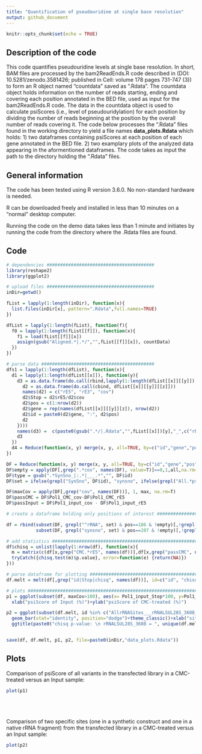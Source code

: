 ```yaml
---
title: "Quantification of pseudouridine at single base resolution"
output: github_document
---
```


```r
knitr::opts_chunk$set(echo = TRUE)
```

## Description of the code

This code quantifies pseudouridine levels at single base resolution.
In short, BAM files are processed by the bam2ReadEnds.R code described in (DOI: 10.5281/zenodo.3581426; published in Cell: volume 178 pages 731-747 (3)) to form an R object named "countdata" saved as ".Rdata". 
The countdata object holds information on the number of reads starting, ending and covering each position annotated in the BED file, used as input for the bam2ReadEnds.R code.
The data in the countdata object is used to calculate psiScores (i.e., level of pseudouridylation) for each position by dividing the number of reads beginning at the position by the overall number of reads covering it.
The code below processes the ".Rdata" files found in the working directory to yield a file names **data_plots.Rdata** which holds:
1) two dataframes containing psiScores at each position of each gene annotated in the BED file. 
2) two examplary plots of the analyzed data appearing in the aformentioned dataframes.
The code takes as input the path to the directory holding the ".Rdata" files.


## General information
The code has been tested using R version 3.6.0. 
No non-standard hardware is needed.

R can be downloaded freely and installed in less than 10 minutes on a "normal" desktop computer.

Running the code on the demo data takes less than 1 minute and initiates by running the code from the directory where the .Rdata files are found.

## Code

```r
# dependencies ########################################
library(reshape2)
library(ggplot2)

# upload files ########################################
inDir=getwd()

fList = lapply(1:length(inDir), function(x){
  list.files(inDir[x], pattern=".Rdata",full.names=TRUE)
})

dfList = lapply(1:length(fList), function(f){
  f0 = lapply(1:length(fList[[f]]), function(x){
    f1 = load(fList[[f]][x])
    assign(gsub("Aligned.*|.*/","",fList[[f]][x]), countData)
  })
})

# parse data ##########################################
dfs1 = lapply(1:length(dfList), function(x){
  d1 = lapply(1:length(dfList[[x]]), function(y){
    d3 = as.data.frame(do.call(rbind,lapply(1:length(dfList[[x]][[y]]), function(z){
      d2 = as.data.frame(do.call(cbind, dfList[[x]][[y]][[z]]))
      names(d2) = c("rE5", "rE3", "cov")
      d2$Stop = d2$rE5/d2$cov
      d2$pos = c(1:nrow(d2))
      d2$gene = rep(names(dfList[[x]][[y]][z]), nrow(d2))
      d2$id = paste0(d2$gene, ":", d2$pos)
      d2
    })))
    names(d3) =  c(paste0(gsub(".*/|.Rdata","",fList[[x]])[y],"_",c("rE5", "rE3", "cov", "Stop")), "pos","gene", "id")
    d3
  })
  d4 = Reduce(function(x, y) merge(x, y, all=TRUE, by=c("id","gene","pos")), d1)
})

DF = Reduce(function(x, y) merge(x, y, all=TRUE, by=c("id","gene","pos")), dfs1) # this df has no replicated rows
DF$empty = apply(DF[,grep(".*cov", names(DF), value=T)]==0,1,all,na.rm=T)
DF$type = gsub(".*SynSno_|:.*|___.*","", DF$id)
DF$set = ifelse(grepl("SynSno", DF$id), "synsno", ifelse(grepl("All.*psi", DF$id), "rRNA", ifelse(grepl("Chop", DF$id),"ChoppedrRNA", NA)))

DF$maxCov = apply(DF[,grep("cov", names(DF))], 1, max, na.rm=T)
DF$passCMC = DF$Pol1_CMC_cov-DF$Pol1_CMC_rE5
DF$passInput = DF$Pol1_input_cov - DF$Pol1_input_rE5

# create a dataframe holding only positions of interest #######################################

df = rbind(subset(DF, grepl("^rRNA", set) & pos==186 & !empty)[,!grepl("rE3", names(DF))],
           subset(DF, grepl("synsno", set) & pos==207 & !empty)[,!grepl("rE3", names(DF))])

# add statistics ##############################################################################
df$chisq = unlist(lapply(1:nrow(df), function(x){
  m = matrix(c(df[x,grep("CMC.*rE5", names(df))],df[x,grep("passCMC", names(df))],df[x,grep("input.*rE5", names(df))],df[x,grep("passInput", names(df))]),byrow=TRUE, 2, 2)
  tryCatch({chisq.test(m)$p.value}, error=function(e) {return(NA)})
}))

# parse dataframe for plotting ################################################################
df.melt = melt(df[,grep("id|Stop|chisq", names(df))], id=c("id", "chisq"))

# plots ####################################################################################### 
p1 = ggplot(subset(df, maxCov>100), aes(x= Pol1_input_Stop*100, y=Pol1_CMC_Stop*100))+geom_point()+theme_classic()+coord_fixed(ratio=max(df$Pol1_input_Stop, na.rm=T)/max(df$Pol1_CMC_Stop, na.rm=T))+
  xlab("psiScore of Input (%)")+ylab("psiScore of CMC-treated (%)")

p2 = ggplot(subset(df.melt, id %in% c("AllrRNASites___rRNALSUL28S_3608_psi:186", "ACA44_s2_SynSno_8nt:207")), aes(x= id, y=value*100, fill=variable))+
  geom_bar(stat="identity", position="dodge")+theme_classic()+xlab("site")+ylab("psiScore (%)")+
  ggtitle(paste0("chisq p-value: \n rRNALSUL28S_3608 = ", unique(df.melt[df.melt$id=="AllrRNASites___rRNALSUL28S_3608_psi:186","chisq"]), "\n ACA44_s2_SynSno_8nt = ", unique(df.melt[df.melt$id=="ACA44_s2_SynSno_8nt:207","chisq"])))


save(df, df.melt, p1, p2, file=paste0(inDir,"data_plots.Rdata"))
```

## Plots
Comparison of psiScore of all variants in the transfected library in a CMC-treated versus an Input sample:

```r
plot(p1)
```
<br><br><br>
Comparison of two specific sites (one in a synthetic construct and one in a native rRNA fragment) from the transfected library in a CMC-treated versus an Input sample:

```r
plot(p2)
```
